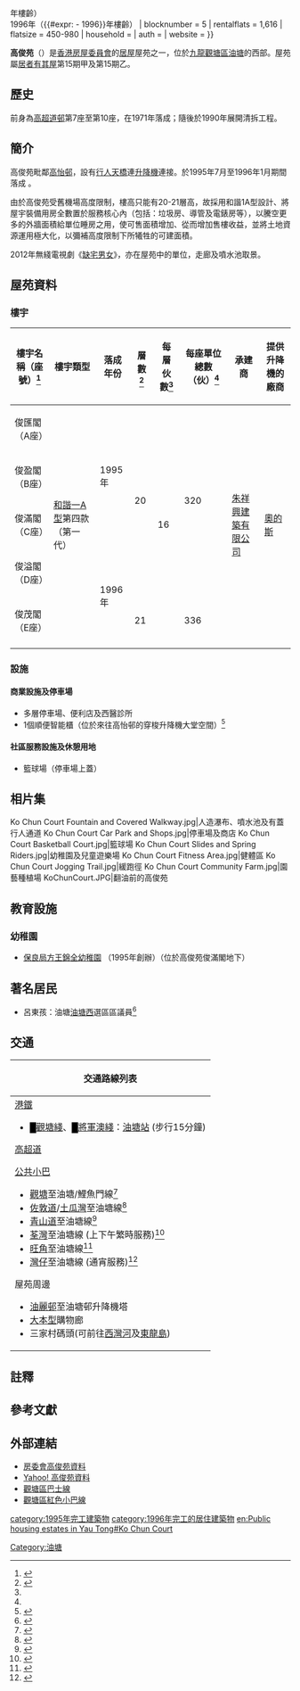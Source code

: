 {{HKPublicHousing
| housename = 高俊苑
| authority =
| photo = Ko Chun Court (sky blue version).jpg
| phototitle = 
| district = 觀塘區
| address=[[油塘|油塘]]高超道23號
| google maps id = 
| type = [[居者有其屋|居者有其屋]]
| year = 1995年（{{#expr:{{Currentyear}} - 1995}}年樓齡）<br>1996年（{{#expr:{{Currentyear}} - 1996}}年樓齡）
| blocknumber = 5
| rentalflats = 1,616
| flatsize = 450-980
| household = 
| auth = 
| website = 
}}

'''高俊苑'''（{{lang-en|'''Ko Chun Court'''}}）是[[香港房屋委員會|香港房屋委員會]]的[[居屋|居屋]]屋苑之一，位於[[九龍|九龍]][[觀塘區|觀塘區]][[油塘|油塘]]的西部。屋苑屬[[居者有其屋|居者有其屋]]第15期甲及第15期乙。

== 歷史 ==
前身為[[高超道邨|高超道邨]]第7座至第10座，在1971年落成；隨後於1990年展開清拆工程。

== 簡介 ==
高俊苑毗鄰[[高怡邨|高怡邨]]，設有[[行人天橋|行人天橋]]連[[升降機|升降機]]連接。於1995年7月至1996年1月期間落成 。

由於高俊苑受舊機場高度限制，樓高只能有20-21層高，故採用和諧1A型設計、將屋宇裝備用房全數置於服務核心內（包括：垃圾房、導管及電錶房等），以騰空更多的外牆面積給單位睡房之用，使可售面積增加、從而增加售樓收益，並將土地資源運用極大化，以彌補高度限制下所犧牲的可建面積。

2012年無綫電視劇《[[缺宅男女|缺宅男女]]》，亦在屋苑中的單位，走廊及噴水池取景。

== 屋苑資料 ==
=== 樓宇 ===
{| class="wikitable" style="text-align: center"
! 樓宇名稱（座號）<ref>{{Cite web |url=http://hk.centadata.com/Result.aspx?search=%E6%B2%B9%E5%A1%98 |title=存档副本 |access-date=2019-11-19 |archive-date=2021-04-12 |archive-url=https://web.archive.org/web/20210412165506/http://hk.centadata.com/Result.aspx?search=%E6%B2%B9%E5%A1%98 |dead-url=no }}</ref> !! 樓宇類型 !! 落成年份 !! 層數 <ref name=":0">{{Cite web |url=http://hk.centadata.com/basicinfo.aspx?type=2&code=MLSMTHHAHS&ref=CD2_Detail |title=存档副本 |access-date=2019-11-19 |archive-date=2021-04-12 |archive-url=https://web.archive.org/web/20210412153242/http://hk.centadata.com/basicinfo.aspx?type=2&code=MLSMTHHAHS&ref=CD2_Detail |dead-url=no }}</ref>
!每層伙數<ref name=":0" />
!每座單位總數（伙）<ref name=":0" /> 
!承建商
!提供升降機的廠商
|-
| 俊匯閣（A座）{{Notetag|俊匯閣及俊盈閣實際上是同一幢建築|name=匯盈}}|| rowspan="5" | [[和諧一型|和諧一A型]]第四款（第一代） || rowspan="3" | 1995年 || rowspan="4" | 20 
| rowspan="5" |16
| rowspan="4" |320
| rowspan="5" |[[朱祥興建築有限公司|朱祥興建築有限公司]]
| rowspan="5" |[[奧的斯電梯公司|奧的斯]]
|-
| 俊盈閣（B座）{{Notetag|name=匯盈}}
|-
| 俊滿閣（C座）
|-
| 俊溢閣（D座）|| rowspan="2" | 1996年
|-
| 俊茂閣（E座）|| 21
|336
|-
|}

=== 設施 ===

==== 商業設施及停車場 ====
* 多層停車場、便利店及西醫診所
*1個順便智能櫃（位於來往高怡邨的穿梭升降機大堂空間）<ref>{{Cite web|title=順便智能櫃地址|url=https://htm.sf-express.com/hk/tc/dynamic_function/S.F.Network/EF-Locker/|accessdate=2021-03-20|author=順豐速運|archive-date=2021-01-18|archive-url=https://web.archive.org/web/20210118152214/https://htm.sf-express.com/hk/tc/dynamic_function/S.F.Network/EF-Locker/|dead-url=no}}</ref>

==== 社區服務設施及休憩用地 ====
* 籃球場（停車場上蓋）

== 相片集 ==
<gallery>
Ko Chun Court Fountain and Covered Walkway.jpg|人造瀑布、噴水池及有蓋行人通道
Ko Chun Court Car Park and Shops.jpg|停車場及商店
Ko Chun Court Basketball Court.jpg|籃球場
Ko Chun Court Slides and Spring Riders.jpg|幼稚園及兒童遊樂場
Ko Chun Court Fitness Area.jpg|健體區
Ko Chun Court Jogging Trail.jpg|緩跑徑
Ko Chun Court Community Farm.jpg|園藝種植場
KoChunCourt.JPG|翻油前的高俊苑
</gallery>

==教育設施==
===幼稚園===
*[http://www.kids-club.net/edu/fwkc 保良局方王錦全幼稚園] {{Wayback|url=http://www.kids-club.net/edu/fwkc |date=20190611164911 }}（1995年創辦）（位於高俊苑俊滿閣地下）

== 著名居民 ==
* 呂東孩：油塘[[油塘西|油塘西]]選區區議員<ref>{{Cite web |url=https://www.gld.gov.hk/egazette/pdf/20162029e/cgn20162029109.pdf |title=選舉委員會界別分組一般選舉 有效提名的公告 |access-date=2019-11-27 |archive-date=2021-04-17 |archive-url=https://web.archive.org/web/20210417031809/https://www.gld.gov.hk/egazette/pdf/20162029e/cgn20162029109.pdf |dead-url=no }}</ref>

== 交通 ==
{| class="mw-collapsible mw-collapsed wikitable" style="background:white; margin: 0 auto; width: auto;"  
! 交通路線列表
|-
|
;[[港鐵|港鐵]]
*<font color="{{觀塘綫色彩}}">█</font>[[觀塘綫|觀塘綫]]、<font color="{{將軍澳綫色彩}}">█</font>[[將軍澳綫|將軍澳綫]]：[[油塘站|油塘站]] (步行15分鐘)
;[[高超道|高超道]]
{{九龍新界巴士簡單列表|6P|14|14B|14H|14S|14X|88X|214|215P|216M|889|N214|N216}}{{過海隧道巴士簡單列表|603|603A|603P|603S|613}}{{大嶼山巴士簡單列表|A26|E22P|E22X|N26}}
{{九龍專線小巴簡單列表|76B|87}}
;[[香港小型巴士|公共小巴]]
*[[觀塘|觀塘]]至油塘/鯉魚門線<ref>{{Cite web |url=http://www.16seats.net/chi/rmb/r_k14.html |title=觀塘協和街　—　油塘及鯉魚門 |accessdate=2016-08-20 |archive-date=2017-01-09 |archive-url=https://web.archive.org/web/20170109232510/http://www.16seats.net/chi/rmb/r_k14.html |dead-url=yes }}</ref>
*[[佐敦道|佐敦道]]/[[土瓜灣|土瓜灣]]至油塘線<ref>{{Cite web |url=http://www.16seats.net/chi/rmb/r_k19.html |title=佐敦道吳松街　—　油塘及鯉魚門 |accessdate=2016-08-20 |archive-date=2017-01-08 |archive-url=https://web.archive.org/web/20170108135946/http://www.16seats.net/chi/rmb/r_k19.html |dead-url=yes }}</ref>
*[[青山道|青山道]]至油塘線<ref>{{Cite web |url=http://www.16seats.net/chi/rmb/r_k38.html |title=青山道香港紗廠　—　藍田及油塘 |accessdate=2016-08-20 |archive-date=2017-05-06 |archive-url=https://web.archive.org/web/20170506144403/http://www.16seats.net/chi/rmb/r_k38.html |dead-url=no }}</ref>
*[[荃灣|荃灣]]至油塘線 (上下午繁時服務)<ref>{{Cite web |url=http://www.16seats.net/chi/rmb/r_kn14.html |title=荃灣荃灣街市街　—　油塘及鯉魚門 |accessdate=2016-08-20 |archive-date=2017-01-09 |archive-url=https://web.archive.org/web/20170109232641/http://www.16seats.net/chi/rmb/r_kn14.html |dead-url=yes }}</ref>
*[[旺角|旺角]]至油塘線<ref>{{Cite web |url=http://www.16seats.net/chi/rmb/r_k40.html |title=旺角先達廣場　—　油塘及鯉魚門 |accessdate=2016-08-20 |archive-date=2017-01-09 |archive-url=https://web.archive.org/web/20170109232701/http://www.16seats.net/chi/rmb/r_k40.html |dead-url=yes }}</ref>
*[[灣仔|灣仔]]至油塘線 (通宵服務)<ref>{{Cite web |url=http://www.16seats.net/chi/rmb/r_kh63.html |title=灣仔　—　藍田及油塘 |accessdate=2016-08-20 |archive-date=2016-09-20 |archive-url=https://web.archive.org/web/20160920212806/http://www.16seats.net/chi/rmb/r_kh63.html |dead-url=no }}</ref>
;屋苑周邊
{{九龍新界巴士簡單列表|14D|33|33B|15X|16|62P|62X|205R|215X|259D|X42C}}
{{九龍專線小巴簡單列表|23C|24|24M|62S|63}}
*[[油麗邨|油麗邨]]至油塘邨升降機塔
*[[大本型|大本型]]購物廊
*三家村碼頭(可前往[[西灣河|西灣河]]及[[東龍島|東龍島]])
|}

==註釋==
{{NoteFoot}}
==參考文獻==
{{Reflist}}

==外部連結==
{{Commonscat|Ko Chun Court}}
*[https://www.housingauthority.gov.hk/tc/global-elements/estate-locator/detail.html?propertyType=2&id=3141 房委會高俊苑資料] {{Wayback|url=https://www.housingauthority.gov.hk/tc/global-elements/estate-locator/detail.html?propertyType=2&id=3141 |date=20181010024926 }}
*[http://hk.realestate.yahoo.com/estate.html?c=1895 Yahoo! 高俊苑資料] {{Wayback|url=http://hk.realestate.yahoo.com/estate.html?c=1895 |date=20070823013616 }}
*[http://www.681busterminal.com/klnkt.html 觀塘區巴士線] {{Wayback|url=http://www.681busterminal.com/klnkt.html |date=20070119232629 }}
*[https://web.archive.org/web/20080211025329/http://www.i-busnet.com/minibus/rmbus-iktg.htm 觀塘區紅色小巴線]

{{觀塘區居屋屋苑}}
{{DEFAULTSORT:Ko Chun Court}}
[[Category:油塘|Category:油塘]]
[[category:1995年完工建築物|category:1995年完工建築物]]
[[category:1996年完工的居住建築物|category:1996年完工的居住建築物]]
[[en:Public_housing_estates_in_Yau_Tong#Ko_Chun_Court|en:Public housing estates in Yau Tong#Ko Chun Court]]